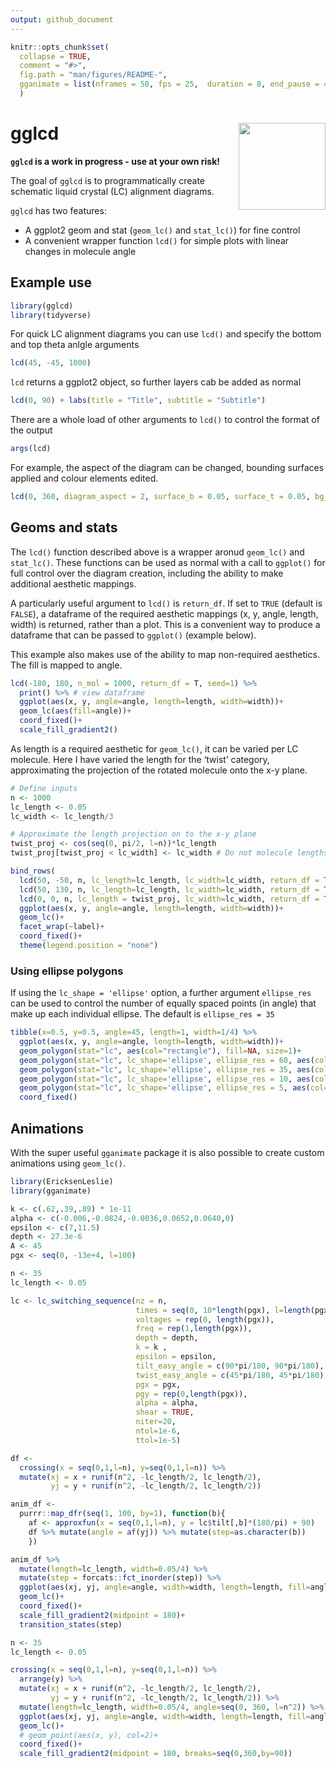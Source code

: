 ```yaml
---
output: github_document
---
```


<!-- README.md is generated from README.Rmd. Please edit that file -->

```r
knitr::opts_chunk$set(
  collapse = TRUE,
  comment = "#>",
  fig.path = "man/figures/README-",
  gganimate = list(nframes = 50, fps = 25,  duration = 8, end_pause = 40)
  )
```

# gglcd <img src="data-raw/hex-logo/gglcd-hex.png" align="right" height="139"/>

**`gglcd` is a work in progress - use at your own risk!**

The goal of `gglcd` is to programmatically create schematic liquid crystal (LC) alignment diagrams. 

`gglcd` has two features:

*  A ggplot2 geom and stat (`geom_lc()` and `stat_lc()`) for fine control
*  A convenient wrapper function `lcd()` for simple plots with linear changes in molecule angle

## Example use
```r
library(gglcd)
library(tidyverse)
```

For quick LC alignment diagrams you can use `lcd()` and specify the bottom and top theta anlgle arguments
```r
lcd(45, -45, 1000)
```

`lcd` returns a ggplot2 object, so further layers cab be added as normal
```r
lcd(0, 90) + labs(title = "Title", subtitle = "Subtitle")
```

There are a whole load of other arguments to `lcd()` to control the format of the output
```r
args(lcd)
```

For example, the aspect of the diagram can be changed, bounding surfaces applied and colour elements edited.
```r
lcd(0, 360, diagram_aspect = 2, surface_b = 0.05, surface_t = 0.05, bg_fill = "aquamarine", lc_fill="white")
```


## Geoms and stats
The `lcd()` function described above is a wrapper aronud `geom_lc()` and `stat_lc()`. These functions can be used as normal with a call to `ggplot()` for full control over the diagram creation, including the ability to make additional aesthetic mappings.

A particularly useful argument to `lcd()` is `return_df`. If set to `TRUE` (default is `FALSE`), a dataframe of the required aesthetic mappings (x, y, angle, length, width) is returned, rather than a plot. This is a convenient way to produce a dataframe that can be passed to `ggplot()` (example below).

This example also makes use of the ability to map non-required aesthetics. The fill is mapped to angle.
```r
lcd(-180, 180, n_mol = 1000, return_df = T, seed=1) %>%
  print() %>% # view dataframe
  ggplot(aes(x, y, angle=angle, length=length, width=width))+
  geom_lc(aes(fill=angle))+
  coord_fixed()+
  scale_fill_gradient2()
```

As length is a required aesthetic for `geom_lc()`, it can be varied per LC molecule. Here I have varied the length for the 'twist' category, approximating the projection of the rotated molecule onto the x-y plane.
```r
# Define inputs
n <- 1000
lc_length <- 0.05
lc_width <- lc_length/3

# Approximate the length projection on to the x-y plane
twist_proj <- cos(seq(0, pi/2, l=n))*lc_length
twist_proj[twist_proj < lc_width] <- lc_width # Do not molecule lengths to become smaller than widths

bind_rows(
  lcd(50, -50, n, lc_length=lc_length, lc_width=lc_width, return_df = TRUE) %>% mutate(label = "Splay"),
  lcd(50, 130, n, lc_length=lc_length, lc_width=lc_width, return_df = TRUE) %>% mutate(label = "Bend"),
  lcd(0, 0, n, lc_length = twist_proj, lc_width=lc_width, return_df = TRUE) %>% mutate(label = "Twist")) %>% 
  ggplot(aes(x, y, angle=angle, length=length, width=width))+
  geom_lc()+
  facet_wrap(~label)+
  coord_fixed()+
  theme(legend.position = "none")
```

### Using ellipse polygons
If using the `lc_shape = 'ellipse'` option, a further argument `ellipse_res` can be used to control the number of equally spaced points (in angle) that make up each individual ellipse. The default is `ellipse_res = 35`

```r
tibble(x=0.5, y=0.5, angle=45, length=1, width=1/4) %>% 
  ggplot(aes(x, y, angle=angle, length=length, width=width))+
  geom_polygon(stat="lc", aes(col="rectangle"), fill=NA, size=1)+
  geom_polygon(stat="lc", lc_shape='ellipse', ellipse_res = 60, aes(col="ellipse_res = 60"), fill=NA, size=1)+
  geom_polygon(stat="lc", lc_shape='ellipse', ellipse_res = 35, aes(col="ellipse_res = 35"), fill=NA, size=1)+
  geom_polygon(stat="lc", lc_shape='ellipse', ellipse_res = 10, aes(col="ellipse_res = 10"), fill=NA, size=1)+
  geom_polygon(stat="lc", lc_shape='ellipse', ellipse_res = 5, aes(col="ellipse_res = 05"), fill=NA, size=1)+
  coord_fixed()
```

## Animations
With the super useful `gganimate` package it is also possible to create custom animations using `geom_lc()`.
```r
library(EricksenLeslie)
library(gganimate)

k <- c(.62,.39,.89) * 1e-11
alpha <- c(-0.006,-0.0824,-0.0036,0.0652,0.0640,0)
epsilon <- c(7,11.5)
depth <- 27.3e-6
A <- 45
pgx <- seq(0, -13e+4, l=100)

n <- 35
lc_length <- 0.05

lc <- lc_switching_sequence(nz = n, 
                            times = seq(0, 10*length(pgx), l=length(pgx)),
                            voltages = rep(0, length(pgx)),
                            freq = rep(1,length(pgx)), 
                            depth = depth,
                            k = k , 
                            epsilon = epsilon,
                            tilt_easy_angle = c(90*pi/180, 90*pi/180),
                            twist_easy_angle = c(45*pi/180, 45*pi/180),
                            pgx = pgx, 
                            pgy = rep(0,length(pgx)),
                            alpha = alpha, 
                            shear = TRUE,
                            niter=20,
                            ntol=1e-6,
                            ttol=1e-5)

df <- 
  crossing(x = seq(0,1,l=n), y=seq(0,1,l=n)) %>%
  mutate(xj = x + runif(n^2, -lc_length/2, lc_length/2),
         yj = y + runif(n^2, -lc_length/2, lc_length/2))

anim_df <-
  purrr::map_dfr(seq(1, 100, by=1), function(b){
    af <- approxfun(x = seq(0,1,l=n), y = lc$tilt[,b]*(180/pi) + 90)
    df %>% mutate(angle = af(yj)) %>% mutate(step=as.character(b))
    })

anim_df %>%
  mutate(length=lc_length, width=0.05/4) %>%
  mutate(step = forcats::fct_inorder(step)) %>%
  ggplot(aes(xj, yj, angle=angle, width=width, length=length, fill=angle))+
  geom_lc()+
  coord_fixed()+
  scale_fill_gradient2(midpoint = 180)+
  transition_states(step)
```



```r
n <- 35
lc_length <- 0.05

crossing(x = seq(0,1,l=n), y=seq(0,1,l=n)) %>% 
  arrange(y) %>% 
  mutate(xj = x + runif(n^2, -lc_length/2, lc_length/2),
         yj = y + runif(n^2, -lc_length/2, lc_length/2)) %>% 
  mutate(length=lc_length, width=0.05/4, angle=seq(0, 360, l=n^2)) %>% 
  ggplot(aes(xj, yj, angle=angle, width=width, length=length, fill=angle))+
  geom_lc()+
  # geom_point(aes(x, y), col=2)+
  coord_fixed()+
  scale_fill_gradient2(midpoint = 180, breaks=seq(0,360,by=90))
```
